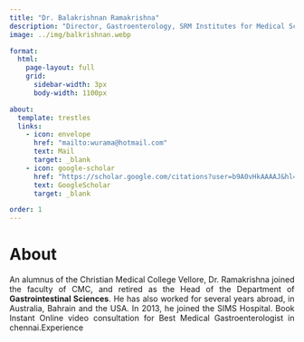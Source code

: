 ```yaml
---
title: "Dr. Balakrishnan Ramakrishna"
description: "Director, Gastroenterology, SRM Institutes for Medical Science, Chennai"
image: ../img/balkrishnan.webp

format: 
  html:
    page-layout: full
    grid:
      sidebar-width: 3px
      body-width: 1100px

about: 
  template: trestles
  links: 
    - icon: envelope
      href: "mailto:wurama@hotmail.com"
      text: Mail
      target: _blank
    - icon: google-scholar
      href: "https://scholar.google.com/citations?user=b9A0vHkAAAAJ&hl=en"
      text: GoogleScholar
      target: _blank

order: 1
---
```


# About

::: {style="text-align: justify"}
An alumnus of the Christian Medical College Vellore, Dr. Ramakrishna joined the faculty of CMC, and retired as the Head of the Department of **Gastrointestinal Sciences**. He has also worked for several years abroad, in Australia, Bahrain and the USA. In 2013, he joined the SIMS Hospital. Book Instant Online video consultation for Best Medical Gastroenterologist in chennai.Experience
:::
